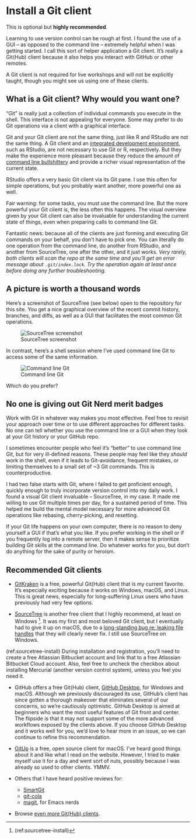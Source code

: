 # Install a Git client {#git-client}

This is optional but **highly recommended**.

Learning to use version control can be rough at first. I found the use of a GUI – as opposed to the command line – extremely helpful when I was getting started. I call this sort of helper application a Git client. It's really a Git(Hub) client because it also helps you interact with GitHub or other remotes.

A Git client is not required for live workshops and will not be explicitly taught, though you might see us using one of these clients.

## What is a Git client? Why would you want one?

"Git" is really just a collection of individual commands you execute in the shell. This interface is not appealing for everyone. Some may prefer to do Git operations via a client with a graphical interface.

Git and your Git client are not the same thing, just like R and RStudio are not the same thing. A Git client and an [integrated development environment](https://en.wikipedia.org/wiki/Integrated_development_environment), such as RStudio, are not necessary to use Git or R, respectively. But they make the experience more pleasant because they reduce the amount of [command line bullshittery](http://www.pgbovine.net/command-line-bullshittery.htm) and provide a richer visual representation of the current state.

RStudio offers a very basic Git client via its Git pane. I use this often for simple operations, but you probably want another, more powerful one as well.

Fair warning: for some tasks, you must use the command line. But the more powerful your Git client is, the less often this happens. The visual overview given by your Git client can also be invaluable for understanding the current state of things, even when preparing calls to command line Git. 

Fantastic news: because all of the clients are just forming and executing Git commands on your behalf, you don't have to pick one. You can literally do one operation from the command line, do another from RStudio, and another from SourceTree, one after the other, and it just works. *Very rarely, both clients will scan the repo at the same time and you'll get an error message about `.git/index.lock`. Try the operation again at least once before doing any further troubleshooting.*

## A picture is worth a thousand words

Here's a screenshot of SourceTree (see below) open to the repository for this site. You get a nice graphical overview of the recent commit history, branches, and diffs, as well as a GUI that facilitates the most common Git operations.

![SourceTree screenshot](img/sourcetree-screenshot.png)

In contrast, here's a shell session where I've used command line Git to access some of the same information.

![Command line Git](img/command-line-git-screenshot.png)

Which do you prefer?

## No one is giving out Git Nerd merit badges

Work with Git in whatever way makes you most effective. Feel free to revisit your approach over time or to use different approaches for different tasks. No one can tell whether you use the command line or a GUI when they look at your Git history or your GitHub repo.

I sometimes encounter people who feel it's "better" to use command line Git, but for very ill-defined reasons. These people may feel like they *should* work in the shell, even if it leads to Git-avoidance, frequent mistakes, or limiting themselves to a small set of ~3 Git commands. This is counterproductive.

I had two false starts with Git, where I failed to get proficient enough, quickly enough to truly incorporate version control into my daily work. I found a visual Git client invaluable -- SourceTree, in my case. It made me willing to use Git multiple times per day, for a sustained period of time. This helped me build the mental model necessary for more advanced Git operations like rebasing, cherry-picking, and resetting.

If your Git life happens on your own computer, there is no reason to deny yourself a GUI if that's what you like. If you prefer working in the shell or if you frequently log into a remote server, then it makes sense to prioritize building Git skills at the command line. Do whatever works for you, but don't do anything for the sake of purity or heroism.  

## Recommended Git clients

  * [GitKraken](https://www.gitkraken.com) is a free, powerful Git(Hub) client that is my current favorite. It's especially exciting because it works on Windows, macOS, and Linux. This is great news, especially for long-suffering Linux users who have previously had very few options.

  * [SourceTree](https://www.sourcetreeapp.com) is another free client that I highly recommend, at least on Windows ^[(ref:sourcetree-install)]. It was my first and most beloved Git client, but I eventually had to give it up on macOS, due to a [long-standing bug re: leaking file handles](http://openradar.appspot.com/radar?id=1387401) that they will clearly never fix. I still use SourceTree on Windows.
  
(ref:sourcetree-install) During installation and registration, you'll need to create a free Atlassian Bitbucket account and link that to a free Atlassian Bitbucket Cloud account. Also, feel free to uncheck the checkbox about installing Mercurial (another version control system), unless you feel you need it.

  * GitHub offers a free Git(Hub) client, [GitHub Desktop](https://desktop.github.com/), for Windows and macOS. Although we previously discouraged its use, GitHub's client has since gotten a thorough makeover that eliminates several of our concerns, so we're cautiously optimistic. GitHub Desktop is aimed at beginners who want the most useful features of Git front and center. The flipside is that it may not support some of the more advanced workflows exposed by the clients above. If you choose GitHub Desktop and it works well for you, we'd love to hear more in an issue, so we can continue to refine this recommendation.

  * [GitUp](https://gitup.co) is a free, open source client for macOS. I've heard good things about it and like what I read on the website. However, I tried to make myself use it for a day and went sort of nuts, possibly because I was already so used to other clients. YMMV.

  * Others that I have heard positive reviews for:
  
    - [SmartGit](http://www.syntevo.com/smartgit/)
    - [git-cola](https://git-cola.github.io)
    - [magit](https://magit.vc), for Emacs nerds

  * Browse [even more Git(Hub) clients](http://git-scm.com/downloads/guis).

